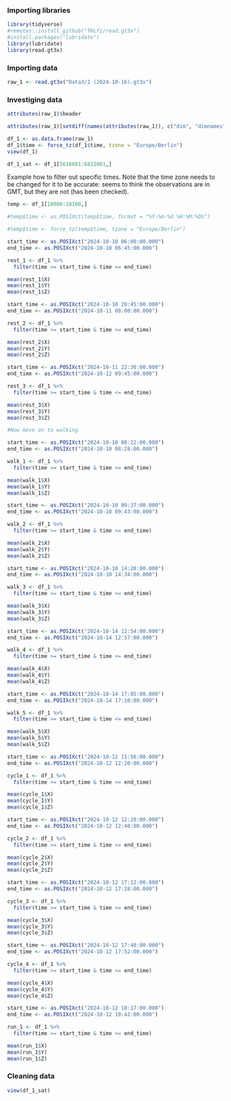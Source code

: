 ### Importing libraries

```r
library(tidyverse)
#remotes::install_github("THLfi/read.gt3x")
#install.packages("lubridate")
library(lubridate)
library(read.gt3x)
```

### Importing data
```r
raw_1 <- read.gt3x("Data3/1 (2024-10-16).gt3x")
```

### Investiging data

```r
attributes(raw_1)$header
```

```r
attributes(raw_1)[setdiff(names(attributes(raw_1)), c("dim", "dimnames", "time_index"))]
```

```r
df_1 <- as.data.frame(raw_1)
df_1$time <- force_tz(df_1$time, tzone = "Europe/Berlin")
view(df_1)
```

```r
df_1_sat <- df_1[5616001:6822001,]
```

Example how to filter out specific times. Note that the time zone needs to be changed for it to be accurate: seems to think the observations are in GMT, but they are not (has been checked). 

```r

temp <- df_1[10000:10100,]

#temp$time <- as.POSIXct(temp$time, format = "%Y-%m-%d %H:%M:%OS")

#temp$time <- force_tz(temp$time, tzone = "Europe/Berlin")

start_time <- as.POSIXct("2024-10-10 06:00:00.000")
end_time <- as.POSIXct("2024-10-10 06:45:00.000")

rest_1 <- df_1 %>%
  filter(time >= start_time & time <= end_time)

mean(rest_1$X)
mean(rest_1$Y)
mean(rest_1$Z)

start_time <- as.POSIXct("2024-10-10 20:45:00.000")
end_time <- as.POSIXct("2024-10-11 08:00:00.000")

rest_2 <- df_1 %>%
  filter(time >= start_time & time <= end_time)

mean(rest_2$X)
mean(rest_2$Y)
mean(rest_2$Z)

start_time <- as.POSIXct("2024-10-11 22:30:00.000")
end_time <- as.POSIXct("2024-10-12 09:45:00.000")

rest_3 <- df_1 %>%
  filter(time >= start_time & time <= end_time)

mean(rest_3$X)
mean(rest_3$Y)
mean(rest_3$Z)

#Now move on to walking

start_time <- as.POSIXct("2024-10-10 08:22:00.000")
end_time <- as.POSIXct("2024-10-10 08:28:00.000")

walk_1 <- df_1 %>%
  filter(time >= start_time & time <= end_time)

mean(walk_1$X)
mean(walk_1$Y)
mean(walk_1$Z)

start_time <- as.POSIXct("2024-10-10 09:37:00.000")
end_time <- as.POSIXct("2024-10-10 09:43:00.000")

walk_2 <- df_1 %>%
  filter(time >= start_time & time <= end_time)

mean(walk_2$X)
mean(walk_2$Y)
mean(walk_2$Z)

start_time <- as.POSIXct("2024-10-10 14:20:00.000")
end_time <- as.POSIXct("2024-10-10 14:34:00.000")

walk_3 <- df_1 %>%
  filter(time >= start_time & time <= end_time)

mean(walk_3$X)
mean(walk_3$Y)
mean(walk_3$Z)

start_time <- as.POSIXct("2024-10-14 12:54:00.000")
end_time <- as.POSIXct("2024-10-14 12:57:00.000")

walk_4 <- df_1 %>%
  filter(time >= start_time & time <= end_time)

mean(walk_4$X)
mean(walk_4$Y)
mean(walk_4$Z)

start_time <- as.POSIXct("2024-10-14 17:05:00.000")
end_time <- as.POSIXct("2024-10-14 17:10:00.000")

walk_5 <- df_1 %>%
  filter(time >= start_time & time <= end_time)

mean(walk_5$X)
mean(walk_5$Y)
mean(walk_5$Z)

start_time <- as.POSIXct("2024-10-12 11:56:00.000")
end_time <- as.POSIXct("2024-10-12 12:20:00.000")

cycle_1 <- df_1 %>%
  filter(time >= start_time & time <= end_time)

mean(cycle_1$X)
mean(cycle_1$Y)
mean(cycle_1$Z)

start_time <- as.POSIXct("2024-10-12 12:20:00.000")
end_time <- as.POSIXct("2024-10-12 12:40:00.000")

cycle_2 <- df_1 %>%
  filter(time >= start_time & time <= end_time)

mean(cycle_2$X)
mean(cycle_2$Y)
mean(cycle_2$Z)

start_time <- as.POSIXct("2024-10-12 17:12:00.000")
end_time <- as.POSIXct("2024-10-12 17:28:00.000")

cycle_3 <- df_1 %>%
  filter(time >= start_time & time <= end_time)

mean(cycle_3$X)
mean(cycle_3$Y)
mean(cycle_3$Z)

start_time <- as.POSIXct("2024-10-12 17:40:00.000")
end_time <- as.POSIXct("2024-10-12 17:52:00.000")

cycle_4 <- df_1 %>%
  filter(time >= start_time & time <= end_time)

mean(cycle_4$X)
mean(cycle_4$Y)
mean(cycle_4$Z)

start_time <- as.POSIXct("2024-10-12 10:17:00.000")
end_time <- as.POSIXct("2024-10-12 10:42:00.000")

run_1 <- df_1 %>%
  filter(time >= start_time & time <= end_time)

mean(run_1$X)
mean(run_1$Y)
mean(run_1$Z)
```



### Cleaning data

```r
view(df_1_sat)
```